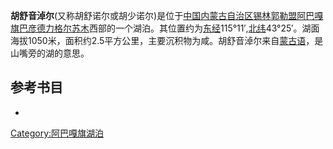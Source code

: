 '''胡舒音淖尔'''(又称胡舒诺尔或胡少诺尔)是位于[[中国|中国]][[内蒙古自治区|内蒙古自治区]][[锡林郭勒盟|锡林郭勒盟]][[阿巴嘎旗|阿巴嘎旗]][[巴彦德力格尔苏木|巴彦德力格尔苏木]]西部的一个湖泊。其位置约为[[东经|东经]]115°11′,[[北纬|北纬]]43°25′。湖面海拔1050米，面积约2.5平方公里，主要沉积物为咸。胡舒音淖尔来自[[蒙古语|蒙古语]]，是山嘴旁的湖的意思。
== 参考书目 ==
*{{cite book|author=牧寒 |title=《内蒙古湖泊》 |year=2003 |publisher=内蒙古人民出版社 |isbn=9787204039883  }}
{{内蒙古小作品}}

[[Category:阿巴嘎旗湖泊|Category:阿巴嘎旗湖泊]]